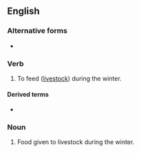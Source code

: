==English==

===Alternative forms===
* {{l|en|winterfeed}}

===Verb===
{{en-verb|winter-feeds|winter-feeding|winter-fed|winter-fed}}

# {{lb|en|transitive}} To feed ([[livestock]]) during the winter.

====Derived terms====
* {{l|en|winter-feeding}}<!--noun-->

===Noun===
{{en-noun|-}}

# Food given to livestock during the winter.